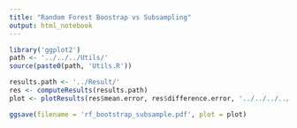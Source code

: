 ```yaml
---
title: "Random Forest Boostrap vs Subsampling"
output: html_notebook
---
```


```r
library('ggplot2')
path <- '../../../Utils/'
source(paste0(path, 'Utils.R'))
```

```r
results.path <- '../Result/'
res <- computeResults(results.path)
plot <- plotResults(res$mean.error, res$difference.error, '../../../../Data/uci/processed/')

ggsave(filename = 'rf_bootstrap_subsample.pdf', plot = plot)
```

